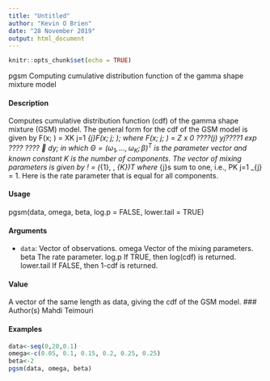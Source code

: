 ---
title: "Untitled"
author: "Kevin O Brien"
date: "28 November 2019"
output: html_document
---

```{r setup, include=FALSE}
knitr::opts_chunk$set(echo = TRUE)
```


pgsm Computing cumulative distribution function of the gamma shape mixture
model

#### Description

Computes cumulative distribution function (cdf) of the gamma shape mixture (GSM) model. The
general form for the cdf of the GSM model is given by
F(x; \Theta ) =
XK
j=1
\omega_{j}F(x; j; \beta);
where
F(x; j; \beta) =
Z x
0
\betaj
????(j)
yj????1 exp
????
????\betay

dy;
in which $\Theta  = (\omega_{1}, \ldots, \omega_{K}; \beta)^T$ is the parameter vector and known constant K is the number of
components. The vector of mixing parameters is given by ! = (\omega_{1}, \ldots, \omega_{K})T where \omega_{j}s sum to
one, i.e.,
PK
j=1 \omega_{j} = 1. Here \beta is the rate parameter that is equal for all components.

#### Usage

pgsm(data, omega, beta, log.p = FALSE, lower.tail = TRUE)

#### Arguments

* ``data``:   Vector of observations.
omega Vector of the mixing parameters.
beta The rate parameter.
log.p If TRUE, then log(cdf) is returned.
lower.tail If FALSE, then 1-cdf is returned.

#### Value

A vector of the same length as data, giving the cdf of the GSM model.
### Author(s)
Mahdi Teimouri


#### Examples
```{r}

data<-seq(0,20,0.1)
omega<-c(0.05, 0.1, 0.15, 0.2, 0.25, 0.25)
beta<-2
pgsm(data, omega, beta)
```

